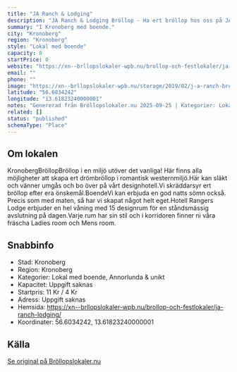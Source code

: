 ```yaml
---
title: "JA Ranch & Lodging"
description: "JA Ranch & Lodging Bröllop - Ha ert bröllop hos oss på JA Ranch & Lodging. Se vår fina Bröllopslokal. Skicka gärna en förfrågan så hjälper vi Er!"
summary: "I Kronoberg med boende."
city: "Kronoberg"
region: "Kronoberg"
style: "Lokal med boende"
capacity: 0
startPrice: 0
website: "https://xn--brllopslokaler-wpb.nu/brollop-och-festlokaler/ja-ranch-lodging/"
email: ""
phone: ""
image: "https://xn--brllopslokaler-wpb.nu/storage/2019/02/j-a-ranch-brollop1.jpg"
latitude: "56.6034242"
longitude: "13.61823240000001"
notes: "Genererad från Bröllopslokaler.nu 2025-09-25 | Kategorier: Lokal med boende, Annorlunda & unikt"
related: []
status: "published"
schemaType: "Place"
---
```


## Om lokalen

KronobergBröllopBröllop i en miljö utöver det vanliga! Här finns alla möjligheter att skapa ert drömbröllop i romantisk westernmiljö.Här kan släkt och vänner umgås och bo över på vårt designhotell.Vi skräddarsyr ert bröllop efter era önskemål.BoendeVi kan erbjuda en god natts sömn också. Precis som med maten, så har vi skapat något helt eget.Hotell Rangers Lodge erbjuder en hel våning med 15 designrum för en ståndsmässig avslutning på dagen.Varje rum har sin stil och i korridoren finner ni våra fräscha Ladies room och Mens room.

## Snabbinfo

- Stad: Kronoberg
- Region: Kronoberg
- Kategorier: Lokal med boende, Annorlunda & unikt
- Kapacitet: Uppgift saknas
- Startpris: 11 Kr / 4 Kr
- Adress: Uppgift saknas
- Hemsida: https://xn--brllopslokaler-wpb.nu/brollop-och-festlokaler/ja-ranch-lodging/
- Koordinater: 56.6034242, 13.61823240000001

## Källa

[Se original på Bröllopslokaler.nu](https://xn--brllopslokaler-wpb.nu/brollop-och-festlokaler/ja-ranch-lodging/)
